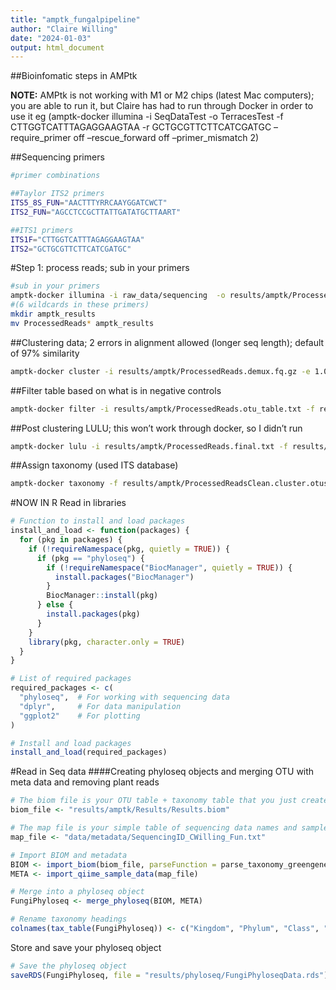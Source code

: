 ```yaml
---
title: "amptk_fungalpipeline"
author: "Claire Willing"
date: "2024-01-03"
output: html_document
---
```


##Bioinfomatic steps in AMPtk

**NOTE:** AMPtk is not working with M1 or M2 chips (latest Mac computers); you are able to run it, but Claire has had to run through Docker in order to use it eg (amptk-docker illumina -i SeqDataTest -o TerracesTest -f CTTGGTCATTTAGAGGAAGTAA -r GCTGCGTTCTTCATCGATGC --require_primer off --rescue_forward off --primer_mismatch 2)

##Sequencing primers

```zsh
#primer combinations 

##Taylor ITS2 primers
ITS5_8S_FUN="AACTTTYRRCAAYGGATCWCT"
ITS2_FUN="AGCCTCCGCTTATTGATATGCTTAART"

##ITS1 primers
ITS1F="CTTGGTCATTTAGAGGAAGTAA"
ITS2="GCTGCGTTCTTCATCGATGC"
```

#Step 1: process reads; sub in your primers

```zsh
#sub in your primers
amptk-docker illumina -i raw_data/sequencing  -o results/amptk/ProcessedReads -f $ITS1F -r $ITS2 --require_primer off --rescue_forward off --primer_mismatch 6 
#(6 wildcards in these primers)
mkdir amptk_results
mv ProcessedReads* amptk_results
```

##Clustering data; 2 errors in alignment allowed (longer seq length); default of 97% similarity

```zsh
amptk-docker cluster -i results/amptk/ProcessedReads.demux.fq.gz -e 1.0 -o results/amptk/ProcessedReads 
```

##Filter table based on what is in negative controls

```zsh
amptk-docker filter -i results/amptk/ProcessedReads.otu_table.txt -f results/amptk/ProcessedReads.cluster.otus.fa -o results/amptk -d negatives F96-NegPCR,F137-NegPCR2,F163-NegPCR3,F107Extraction-Control,F127-ExtractioncontrolROOT1,F152-ExtractioncontrolRoot2,F159-ExtractionControlRoot3 -p 0.005 
```

##Post clustering LULU; this won't work through docker, so I didn't run

```zsh
amptk-docker lulu -i results/amptk/ProcessedReads.final.txt -f results/amptk/ProcessedReads.filtered.otus.fa -o results/amptk/ProcessedReadsClean  
```

##Assign taxonomy (used ITS database)

```zsh
amptk-docker taxonomy -f results/amptk/ProcessedReadsClean.cluster.otus.fa -i results/amptk/ProcessedReadsClean.otu_table.txt -m results/amptk/ProcessedReads.mapping_file.txt -d ITS -o results/amptk/Results
```

#NOW IN R Read in libraries
```r
# Function to install and load packages
install_and_load <- function(packages) {
  for (pkg in packages) {
    if (!requireNamespace(pkg, quietly = TRUE)) {
      if (pkg == "phyloseq") {
        if (!requireNamespace("BiocManager", quietly = TRUE)) {
          install.packages("BiocManager")
        }
        BiocManager::install(pkg)
      } else {
        install.packages(pkg)
      }
    }
    library(pkg, character.only = TRUE)
  }
}

# List of required packages
required_packages <- c(
  "phyloseq",  # For working with sequencing data
  "dplyr",     # For data manipulation
  "ggplot2"    # For plotting
)

# Install and load packages
install_and_load(required_packages)
```

#Read in Seq data ####Creating phyloseq objects and merging OTU with meta data and removing plant reads

```r
# The biom file is your OTU table + taxonomy table that you just created
biom_file <- "results/amptk/Results/Results.biom"

# The map file is your simple table of sequencing data names and sample names that match your metadata
map_file <- "data/metadata/SequencingID_CWilling_Fun.txt"

# Import BIOM and metadata
BIOM <- import_biom(biom_file, parseFunction = parse_taxonomy_greengenes)
META <- import_qiime_sample_data(map_file)

# Merge into a phyloseq object
FungiPhyloseq <- merge_phyloseq(BIOM, META)

# Rename taxonomy headings
colnames(tax_table(FungiPhyloseq)) <- c("Kingdom", "Phylum", "Class", "Order", "Family", "Genus", "Species")
```

Store and save your phyloseq object

```r
# Save the phyloseq object
saveRDS(FungiPhyloseq, file = "results/phyloseq/FungiPhyloseqData.rds")
```
